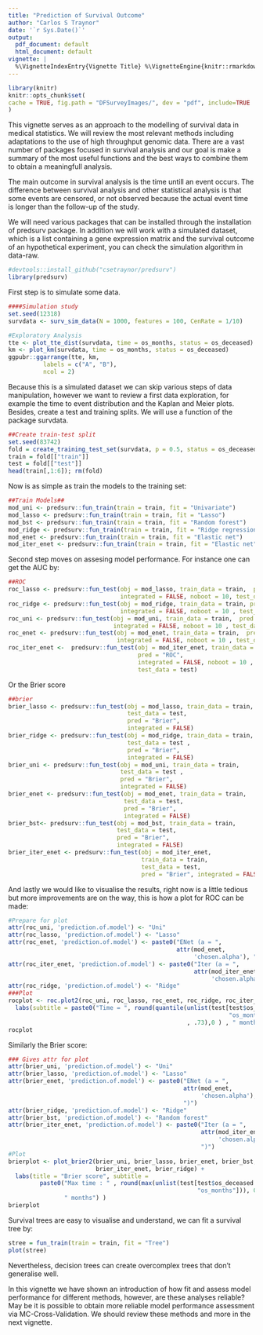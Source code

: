 ```yaml
---
title: "Prediction of Survival Outcome"
author: "Carlos S Traynor"
date: '`r Sys.Date()`'
output:
  pdf_document: default
  html_document: default
vignette: |
  %\VignetteIndexEntry{Vignette Title} %\VignetteEngine{knitr::rmarkdown} %\VignetteEncoding{UTF-8}
---
```


```r
library(knitr)
knitr::opts_chunk$set(
cache = TRUE, fig.path = "DFSurveyImages/", dev = "pdf", include=TRUE
)
```

This vignette serves as an approach to the modelling of survival data in medical statistics. We will review the most relevant methods including adaptations to the use of high throughput genomic data. There are a vast number of packages focused in survival analysis and our goal is make a summary of the most useful functions and the best ways to combine them to obtain a meaningfull analysis.  

The main outcome in survival analysis is the time untill an event occurs. The difference between survival analysis and other statistical analysis is that some events are censored, or not observed because the actual event time is longer than the follow-up of the study.

We will need various packages that can be installed through the installation of predsurv package. In addition we will work with a simulated dataset,  which is a list containing a gene expression matrix and the survival outcome of an hypothetical experiment, you can check the simulation algorithm in data-raw.
```r
#devtools::install_github("csetraynor/predsurv")
library(predsurv)
```
First step is to simulate some data.


```r

####Simulation study
set.seed(12318)
survdata <- surv_sim_data(N = 1000, features = 100, CenRate = 1/10)

#Exploratory Analysis
tte <- plot_tte_dist(survdata, time = os_months, status = os_deceased)
km <- plot_km(survdata, time = os_months, status = os_deceased)
ggpubr::ggarrange(tte, km,
          labels = c("A", "B"),
          ncol = 2)

```
Because this is a  simulated dataset we can skip various steps of data manipulation, however we want to review a first data exploration, for example the time to event distribution and the Kaplan and Meier plots. Besides, create a test and training splits. We will use a function of the package survdata.

```r
##Create train-test split
set.seed(83742)
fold = create_training_test_set(survdata, p = 0.5, status = os_deceased)
train = fold[["train"]]
test = fold[["test"]]
head(train[,1:6]); rm(fold)
```

Now is as simple as train the models to the training set:

```r
##Train Models##
mod_uni <- predsurv::fun_train(train = train, fit = "Univariate")
mod_lasso <- predsurv::fun_train(train = train, fit = "Lasso")
mod_bst <- predsurv::fun_train(train = train, fit = "Random forest")
mod_ridge <- predsurv::fun_train(train = train, fit = "Ridge regression")
mod_enet <- predsurv::fun_train(train = train, fit = "Elastic net")
mod_iter_enet <- predsurv::fun_train(train = train, fit = "Elastic net", iterative = TRUE)
```

Second step moves on assesing model performance. For instance one can get the AUC by:
```r
##ROC
roc_lasso <- predsurv::fun_test(obj = mod_lasso, train_data = train,  pred = "ROC",
                                integrated = FALSE, noboot = 10, test_data = test)
roc_ridge <- predsurv::fun_test(obj = mod_ridge, train_data = train, pred = "ROC", 
                                integrated = FALSE, noboot = 10 , test_data = test)
roc_uni <- predsurv::fun_test(obj = mod_uni, train_data = train,  pred = "ROC", 
                              integrated = FALSE, noboot = 10 , test_data = test)
roc_enet <- predsurv::fun_test(obj = mod_enet, train_data = train,  pred = "ROC", 
                               integrated = FALSE, noboot = 10 , test_data = test)
roc_iter_enet <-  predsurv::fun_test(obj = mod_iter_enet, train_data = train,  
                                     pred = "ROC", 
                                     integrated = FALSE, noboot = 10 , 
                                     test_data = test)
```
Or the Brier score
```r
##brier
brier_lasso <- predsurv::fun_test(obj = mod_lasso, train_data = train, 
                                  test_data = test, 
                                  pred = "Brier", 
                                  integrated = FALSE)
brier_ridge <- predsurv::fun_test(obj = mod_ridge, train_data = train, 
                                  test_data = test ,
                                  pred = "Brier",
                                  integrated = FALSE)
brier_uni <- predsurv::fun_test(obj = mod_uni, train_data = train,
                                test_data = test ,
                                pred = "Brier", 
                                integrated = FALSE)
brier_enet <- predsurv::fun_test(obj = mod_enet, train_data = train,
                                 test_data = test,
                                 pred = "Brier",
                                 integrated = FALSE)
brier_bst<- predsurv::fun_test(obj = mod_bst, train_data = train,
                               test_data = test,
                               pred = "Brier",
                               integrated = FALSE)
brier_iter_enet <- predsurv::fun_test(obj = mod_iter_enet, 
                                      train_data = train,
                                      test_data = test, 
                                      pred = "Brier", integrated = FALSE)
```

And lastly we would like to visualise the results, right now is a little tedious but more improvements are on the way, this is how a plot for ROC can be made:
```r
#Prepare for plot
attr(roc_uni, 'prediction.of.model') <- "Uni"
attr(roc_lasso, 'prediction.of.model') <- "Lasso"
attr(roc_enet, 'prediction.of.model') <- paste0("ENet (a = ", 
                                                attr(mod_enet, 
                                                     'chosen.alpha'), ")")
attr(roc_iter_enet, 'prediction.of.model') <- paste0("Iter (a = ", 
                                                     attr(mod_iter_enet, 
                                                          'chosen.alpha'), ")")
attr(roc_ridge, 'prediction.of.model') <- "Ridge"
###Plot
rocplot <- roc.plot2(roc_uni, roc_lasso, roc_enet, roc_ridge, roc_iter_enet) +
  labs(subtitle = paste0("Time = ", round(quantile(unlist(test[test$os_deceased ,
                                                               "os_months"])
                                                   , .73),0 ) , " months"))
rocplot
```

Similarly the Brier score:
```r
### Gives attr for plot
attr(brier_uni, 'prediction.of.model') <- "Uni"
attr(brier_lasso, 'prediction.of.model') <- "Lasso"
attr(brier_enet, 'prediction.of.model') <- paste0("ENet (a = ", 
                                                  attr(mod_enet, 
                                                       'chosen.alpha'), 
                                                  ")")
attr(brier_ridge, 'prediction.of.model') <- "Ridge"
attr(brier_bst, 'prediction.of.model') <- "Random forest"
attr(brier_iter_enet, 'prediction.of.model') <- paste0("Iter (a = ", 
                                                       attr(mod_iter_enet, 
                                                            'chosen.alpha'),
                                                       ")")
#Plot
brierplot <- plot_brier2(brier_uni, brier_lasso, brier_enet, brier_bst, 
                         brier_iter_enet, brier_ridge) +
  labs(title = "Brier score", subtitle =
         paste0("Max time : " , round(max(unlist(test[test$os_deceased ,
                                                      "os_months"])), 0), 
                " months") )
brierplot

```

Survival trees are easy to visualise and understand, we can fit a survival tree by:

```r
stree = fun_train(train = train, fit = "Tree")
plot(stree)
```

Nevertheless, decision trees can create overcomplex trees that don't generalise well.

In this vignette we have shown an introduction of how fit and assess model performance for different methods, however, are these analyses reliable? May be it is possible to obtain more reliable model performance assessment via MC-Cross-Validation. We should review these methods and more in the next vignette.

